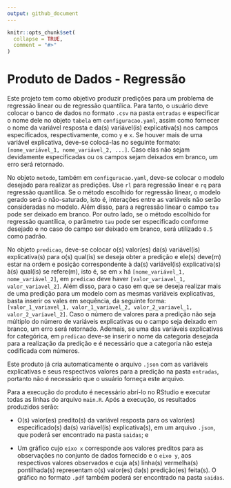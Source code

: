 ```yaml
---
output: github_document
---
```


```r
knitr::opts_chunk$set(
  collapse = TRUE,
  comment = "#>"
)
```

# Produto de Dados - Regressão

Este projeto tem como objetivo produzir predições para um problema de regressão linear ou de regressão quantílica. Para tanto, o usuário deve colocar o banco de dados no formato `.csv` na pasta `entradas` e especificar o nome dele no objeto `tabela` em `configuracao.yaml`, assim como fornecer o nome da variável resposta e da(s) variável(is) explicativa(s) nos campos especificados, respectivamente, como `y` e `x`. Se houver mais de uma variável explicativa, deve-se colocá-las no seguinte formato: `[nome_variável_1, nome_variável_2, ...]`. Caso elas não sejam devidamente especificadas ou os campos sejam deixados em branco, um erro será retornado. 

No objeto `metodo`, também em `configuracao.yaml`, deve-se colocar o modelo desejado para realizar as predições. Use `rl` para regressão linear e `rq` para regressão quantílica. Se o método escolhido for regressão linear, o modelo gerado será o não-saturado, isto é, interações entre as variáveis não serão consideradas no modelo. Além disso, para a regressão linear o campo `tau` pode ser deixado em branco. Por outro lado, se o método escolhido for regressão quantílica, o parâmetro `tau` pode ser especificado conforme desejado e no caso do campo ser deixado em branco, será utilizado `0.5` como padrão. 

No objeto `predicao`, deve-se colocar o(s) valor(es) da(s) variável(is) explicativa(s) para o(s) qual(is) se deseja obter a predição e ele(s) deve(m) estar na ordem e posição correspondente à da(s) variável(is) explicativa(s) à(s) qual(is) se refere(m), isto é, se em `x` há `[nome_variável_1, nome_variável_2]`, em `predicao` deve haver `[valor_variavel_1, valor_variavel_2]`. Além disso, para o caso em que se deseja realizar mais de uma predição para um modelo com as mesmas variáveis explicativas, basta inserir os vales em sequência, da seguinte forma: `[valor_1_variavel_1, valor_1_variavel_2, valor_2_variavel_1, valor_2_variavel_2]`. Caso o número de valores para a predição não seja múltiplo do número de variáveis explicativas ou o campo seja deixado em branco, um erro será retornado. Ademais, se uma das variáveis explicativas for categórica, em `predicao` deve-se inserir o nome da categoria desejada para a realização da predição e é necessário que a categoria não esteja codificada com números. 

Este produto já cria automaticamente o arquivo `.json` com as variáveis explicativas e seus respectivos valores para a predição na pasta `entradas`, portanto não é necessário que o usuário forneça este arquivo. 

Para a execução do produto é necessário abrí-lo no RStudio e executar todas as linhas do arquivo `main.R`. Após a execução, os resultados produzidos serão:

  - O(s) valor(es) predito(s) da variável resposta para os valor(es) especificado(s) da(s) variável(is) explicativa(s), em um arquivo `.json`, que poderá ser encontrado na pasta `saidas`; e
  
  - Um gráfico cujo `eixo x` corresponde aos valores preditos para as observações no conjunto de dados fornecido e o `eixo y`, aos respectivos valores observados e cuja a(s) linha(s) vermelha(s) pontilhada(s) representam o(s) valor(es) da(s) predição(es) feita(s). O gráfico no formato `.pdf` também poderá ser encontrado na pasta `saidas`. 
